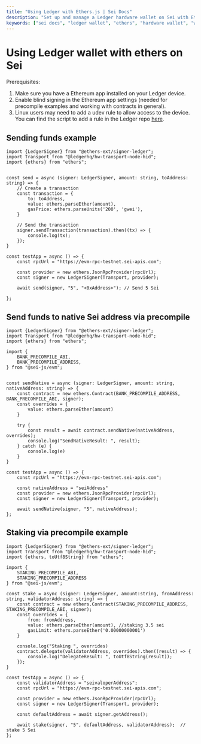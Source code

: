 ```yaml
---
title: "Using Ledger with Ethers.js | Sei Docs"
description: "Set up and manage a Ledger hardware wallet on Sei with Ethers.js. Learn how to send funds, stake, and sign transactions securely."
keywords: ["sei docs", "ledger wallet", "ethers", "hardware wallet", "web3 docs"]
---
```


# Using Ledger wallet with ethers on Sei

Prerequisites:

1. Make sure you have a Ethereum app installed on your Ledger device.
2. Enable blind signing in the Ethereum app settings (needed for precompile examples and working with contracts in general).
3. Linux users may need to add a udev rule to allow access to the device. You can find the script to add a rule in the Ledger repo [here](https://github.com/LedgerHQ/udev-rules).

## Sending funds example

```tsx
import {LedgerSigner} from "@ethers-ext/signer-ledger";
import Transport from "@ledgerhq/hw-transport-node-hid";
import {ethers} from "ethers";


const send = async (signer: LedgerSigner, amount: string, toAddress: string) => {
    // Create a transaction
    const transaction = {
        to: toAddress,
        value: ethers.parseEther(amount),
        gasPrice: ethers.parseUnits('200', 'gwei'),
    }

    // Send the transaction
    signer.sendTransaction(transaction).then((tx) => {
        console.log(tx);
    });
}

const testApp = async () => {
    const rpcUrl = "https://evm-rpc-testnet.sei-apis.com";

    const provider = new ethers.JsonRpcProvider(rpcUrl);
    const signer = new LedgerSigner(Transport, provider);

    await send(signer, "5", "<0xAddress>"); // Send 5 Sei

};

```

## Send funds to native Sei address via precompile

```tsx
import {LedgerSigner} from "@ethers-ext/signer-ledger";
import Transport from "@ledgerhq/hw-transport-node-hid";
import {ethers} from "ethers";

import {
    BANK_PRECOMPILE_ABI,
    BANK_PRECOMPILE_ADDRESS,
} from "@sei-js/evm";


const sendNative = async (signer: LedgerSigner, amount: string, nativeAddress: string) => {
    const contract = new ethers.Contract(BANK_PRECOMPILE_ADDRESS, BANK_PRECOMPILE_ABI, signer);
    const overrides = {
        value: ethers.parseEther(amount)
    }

    try {
        const result = await contract.sendNative(nativeAddress, overrides);
        console.log("SendNativeResult: ", result);
    } catch (e) {
        console.log(e)
    }
}

const testApp = async () => {
    const rpcUrl = "https://evm-rpc-testnet.sei-apis.com";

    const nativeAddress = "seiAddress"
    const provider = new ethers.JsonRpcProvider(rpcUrl);
    const signer = new LedgerSigner(Transport, provider);

    await sendNative(signer, "5", nativeAddress);
};
```

## Staking via precompile example

```tsx
import {LedgerSigner} from "@ethers-ext/signer-ledger";
import Transport from "@ledgerhq/hw-transport-node-hid";
import {ethers, toUtf8String} from "ethers";

import {
    STAKING_PRECOMPILE_ABI,
    STAKING_PRECOMPILE_ADDRESS
} from "@sei-js/evm";

const stake = async (signer: LedgerSigner, amount:string, fromAddress: string, validatorAddress: string) => {
    const contract = new ethers.Contract(STAKING_PRECOMPILE_ADDRESS, STAKING_PRECOMPILE_ABI, signer);
    const overrides = {
        from: fromAddress,
        value: ethers.parseEther(amount), //staking 3.5 sei
        gasLimit: ethers.parseEther('0.00000000001')
    }

    console.log("Staking ", overrides)
    contract.delegate(validatorAddress, overrides).then((result) => {
        console.log("DelegateResult: ", toUtf8String(result));
    });
}

const testApp = async () => {
    const validatorAddress = "seivaloperAddress";
    const rpcUrl = "https://evm-rpc-testnet.sei-apis.com";

    const provider = new ethers.JsonRpcProvider(rpcUrl);
    const signer = new LedgerSigner(Transport, provider);

    const defaultAddress = await signer.getAddress();

    await stake(signer, "5", defaultAddress, validatorAddress);  // stake 5 Sei
};
```